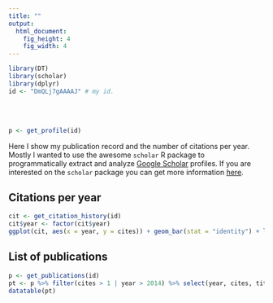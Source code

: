 ```yaml
---
title: ""
output: 
  html_document: 
    fig_height: 4
    fig_width: 4
---
```


```r
library(DT)
library(scholar)
library(dplyr)
id <- "DmQLj7gAAAAJ" # my id.
```

<br><br>
```r
p <- get_profile(id)
```

Here I show my publication record and the number of citations per year. Mostly I wanted to use the awesome `scholar` R package to programmatically extract and analyze [Google Scholar](http://scholar.google.com) profiles. If you are interested on the `scholar` package you can get more information [here](https://github.com/jkeirstead/scholar).


## Citations per year

```r
cit <- get_citation_history(id)
cit$year <- factor(cit$year)
ggplot(cit, aes(x = year, y = cites)) + geom_bar(stat = "identity") + labs(y = "count") 
```

## List of publications

```r
p <- get_publications(id)
pt <- p %>% filter(cites > 1 | year > 2014) %>% select(year, cites, title, journal, author) %>% arrange(desc(year))
datatable(pt)
```

